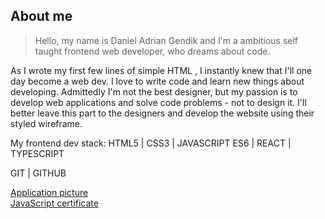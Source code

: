 ## About me

> Hello, my name is Daniel Adrian Gendik and I'm a ambitious self taught frontend web developer, who dreams about code. 

As I wrote my first few lines of simple HTML , I instantly knew that I'll one day become a web dev. I love to write code 
and learn new things about developing. Admittedly I'm not the best designer, but my passion is to develop web applications and solve code problems - not to design it. 
I'll better leave this part to the designers and develop the website using their styled wireframe.

My frontend dev stack:  HTML5 | CSS3 | JAVASCRIPT ES6 | REACT | TYPESCRIPT

 GIT | GITHUB

[Application picture](https://i.ibb.co/z51SCwn/Bewerbungsbild.jpg) \
[JavaScript certificate](https://i.ibb.co/1vKTkn3/javascript-certificate-png.png) 